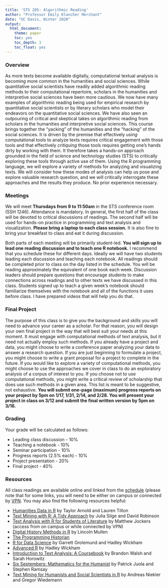 ```yaml
---
title: 'STS 205: Algorithmic Reading'
author: "Professor Emily Klancher Merchant"
date: "UC Davis, Winter 2020"
output:
  html_document:
    theme: paper
    toc: yes
    toc_depth: 3
    toc_float: yes
---
```

### Overview
As more texts become available digitally, computational textual analysis is becoming more common in the humanities and social sciences. While quantitative social scientists have readily added algorithmic reading methods to their computational repertoire, scholars in the humanities and interpretive social sciences have been more cautious. We now have many examples of algorithmic reading being used for empirical research by quantitative social scientists or by literary scholars who model their endeavors on the quantitative social sciences. We have also seen an outpouring of critical and skeptical takes on algorithmic reading from scholars in the humanities and interpretive social sciences. This course brings together the "yacking" of the humanities and the "hacking" of the social sciences. It is driven by the premise that effectively *using* computational tools to analyze texts requires critical engagement with those tools and that effectively *critiquing* those tools requires getting one's hands dirty by working with them. It therefore takes a hands-on approach grounded in the field of science and technology studies (STS) to critically exploring these tools through active use of them. Using the R programming language, we will explore a variety of methods for analyzing and visualizing texts. We will consider how these modes of analysis can help us pose and explore valuable research question, and we will critically interrogate these approaches and the results they produce. No prior experience necessary.

### Meetings
We will meet **Thursdays from 9 to 11:50am** in the STS conference room (SSH 1246). Attendance is mandatory. In general, the first half of the class will be devoted to critical discussions of readings. The second half will be used for hands-on practice in programming and text analysis and visualization. **Please bring a laptop to each class session.** It is also fine to bring your breakfast to class and eat it during discussion.

Both parts of each meeting will be primarily student-led. **You will sign up to lead one reading discussion and to teach one R notebook.** I recommend that you schedule these for different days. Ideally we will have two students leading each discussion and teaching each notebook. All readings should be completed prior to class on the day listed in the schedule. You will be reading approximately the equivalent of one book each week. Discussion leaders should prepare questions that encourage students to make connections across readings and to other texts we have discussed in this class. Students signed up to teach a given week's notebook should familiarize themselves with the notebook and all of the functions it uses before class. I have prepared videos that will help you do that.

### Final Project
The purpose of this class is to give you the background and skills you will need to advance your career as a scholar. For that reason, you will design your own final project in the way that will best suit your needs at this moment. It must engage with computational methods of text analysis, but it need not actually employ such methods. If you already have a project and data, you might choose to write a conference paper analyzing your data to answer a research question. If you are just beginning to formulate a project, you might choose to write a grant proposal for a project to complete in the future. If you would like to explore a variety of computational methods, you might choose to use the approaches we cover in class to do an exploratory analysis of a corpus of interest to you. If you choose not to use computational methods, you might write a critical review of scholarship that does use such methods in a given area. This list is meant to be suggestive, not exhaustive. **You will submit one-page (maximum) progress reports on your project by 5pm on 1/17, 1/31, 2/14, and 2/28. You will present your project in class on 3/12 and submit the final written version by 5pm on 3/16.**

### Grading
Your grade will be calculated as follows:  

- Leading class discussion - 10%  
- Teaching a notebook - 10%
- Seminar participation - 10%
- Progress reports (2.5% each) - 10%
- Project presentation - 20%
- Final project - 40%  

### Resources
All class readings are available online and linked from the [schedule](schedule.html) (please note that for some links, you will need to be either on campus or connected by [VPN](https://www.library.ucdavis.edu/service/connect-from-off-campus/). You may also find the following resources helpful:

- [Humanities Data in R](https://link.springer.com/book/10.1007%2F978-3-319-20702-5) by Taylor Arnold and Lauren Tilton  
- [Text Mining with R: A Tidy Approach](https://www.tidytextmining.com/) by Julia Silge and David Robinson  
- [Text Analysis with R for Students of Literature](https://link.springer.com/book/10.1007%2F978-3-319-03164-4) by Matthew Jockers (access from on campus or while connected by VPN)  
- [Digital History Methods in R](https://lincolnmullen.com/projects/dh-r2/) by Lincoln Mullen  
- [The Programming Historian](https://programminghistorian.org/)  
- [R for Data Science](https://r4ds.had.co.nz/) by Garrett Grolemund and Hadley Wickham  
- [Advanced R](http://adv-r.had.co.nz/) by Hadley Wickham 
- [Introduction to Text Analysis: A Coursebook](http://walshbr.com/textanalysiscoursebook/) by Brandon Walsh and Sarah Horowitz  
- [Six Septembers: Mathematics for the Humanist](http://digitalcommons.unl.edu/zeabook/55/) by Patrick Juola and Stephen Ramsay  
- [Text Mining for Humanists and Social Scientists in R](https://tm4ss.github.io/docs/index.html) by Andreas Niekler and Gregor Wiedemann

